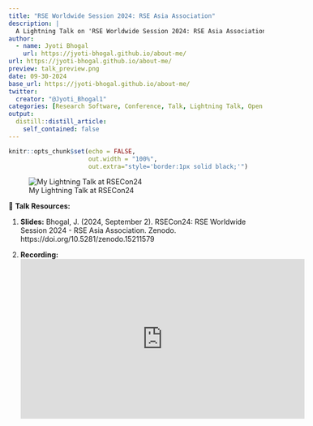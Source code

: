 ```yaml
---
title: "RSE Worldwide Session 2024: RSE Asia Association"
description: |
  A Lightning Talk on 'RSE Worldwide Session 2024: RSE Asia Association' at the RSECon24 online in September 2024.
author:
  - name: Jyoti Bhogal
    url: https://jyoti-bhogal.github.io/about-me/
url: https://jyoti-bhogal.github.io/about-me/
preview: talk_preview.png
date: 09-30-2024
base_url: https://jyoti-bhogal.github.io/about-me/
twitter:
  creator: "@Jyoti_Bhogal1"
categories: [Research Software, Conference, Talk, Lightning Talk, Open Science, Open Source, RSE Asia] 
output:
  distill::distill_article:
    self_contained: false
---
```

  
  
```r
knitr::opts_chunk$set(echo = FALSE,
                      out.width = "100%",
                      out.extra="style='border:1px solid black;'")
```

![My Lightning Talk at RSECon24](talk_preview.png)

🔑 **Talk Resources:** 

1. **Slides:** Bhogal, J. (2024, September 2). RSECon24: RSE Worldwide Session 2024 - RSE Asia Association. Zenodo. https://doi.org/10.5281/zenodo.15211579 

2. **Recording:**
<iframe width="560" height="315" src="https://www.youtube.com/embed/f2Bj7G1Y2D0?si=IkBnnRRPN8aY3q1r&amp;start=1774" title="YouTube video player" frameborder="0" allow="accelerometer; autoplay; clipboard-write; encrypted-media; gyroscope; picture-in-picture; web-share" referrerpolicy="strict-origin-when-cross-origin" allowfullscreen></iframe>